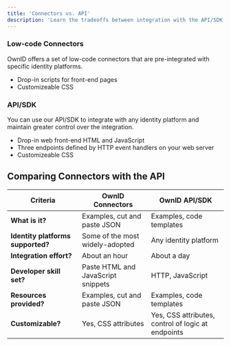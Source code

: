```yaml
---
title: 'Connectors vs. API'
description: 'Learn the tradeoffs between integration with the API/SDK vs. connectors.'
---
```


### Low-code Connectors 
OwnID offers a set of low-code connectors that are pre-integrated with specific identity platforms. 
- Drop-in scripts for front-end pages
- Customizeable CSS

### API/SDK
You can use our API/SDK to integrate with any identity platform and maintain greater control over the integration. 
- Drop-in web front-end HTML and JavaScript
- Three endpoints defined by HTTP event handlers on your web server
- Customizeable CSS

## Comparing Connectors with the API

| Criteria | OwnID Connectors  | OwnID API/SDK    |
| -------- | ------------------|----------------- |
| **What is it?**  | Examples, cut and paste JSON | Examples, code templates |
| **Identity platforms supported?** |  Some of the most widely-adopted | Any identity platform   |
| **Integration effort?**  | About an hour | About a day |
| **Developer skill set?**  | Paste HTML and JavaScript snippets|HTTP, JavaScript |
| **Resources provided?**  | Examples, cut and paste JSON | Examples, code templates |
| **Customizable?**  | Yes, CSS attributes | Yes, CSS attributes, control of logic at endpoints |








